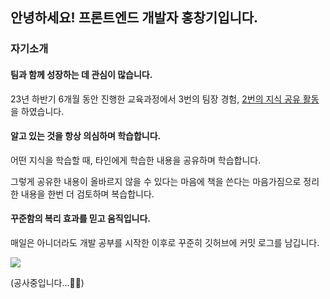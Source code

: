 ## 안녕하세요! 프론트엔드 개발자 홍창기입니다.

### 자기소개

#### 팀과 함께 성장하는 데 관심이 많습니다.

23년 하반기 6개월 동안 진행한 교육과정에서 3번의 팀장 경험, [2번의 지식 공유 활동](https://www.youtube.com/playlist?list=PLw1mgg80FS2GIpFVLCdbyGELsegQDBuu1)을 하였습니다.

#### 알고 있는 것을 항상 의심하며 학습합니다.

어떤 지식을 학습할 때, 타인에게 학습한 내용을 공유하며 학습합니다.

그렇게 공유한 내용이 올바르지 않을 수 있다는 마음에 책을 쓴다는 마음가짐으로 정리한 내용을 한번 더 검토하며 복습합니다.

#### 꾸준함의 복리 효과를 믿고 움직입니다.

매일은 아니더라도 개발 공부를 시작한 이후로 꾸준히 깃허브에 커밋 로그를 남깁니다.

<img src='https://ghchart.rshah.org/sscoderati' />

(공사중입니다...🙇‍♂️)

